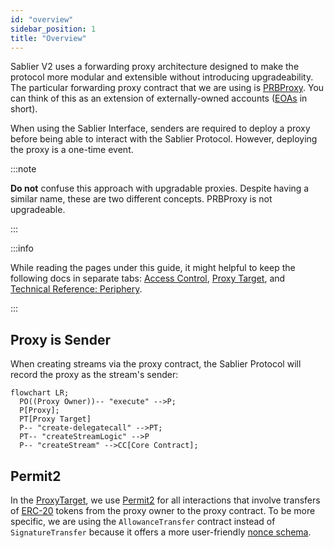 ```yaml
---
id: "overview"
sidebar_position: 1
title: "Overview"
---
```


Sablier V2 uses a forwarding proxy architecture designed to make the protocol more modular and extensible without
introducing upgradeability. The particular forwarding proxy contract that we are using is
[PRBProxy](https://github.com/PaulRBerg/prb-proxy). You can think of this as an extension of externally-owned accounts
([EOAs](https://ethereum.org/en/developers/docs/accounts/#types-of-account) in short).

When using the Sablier Interface, senders are required to deploy a proxy before being able to interact with the Sablier
Protocol. However, deploying the proxy is a one-time event.

:::note

**Do not** confuse this approach with upgradable proxies. Despite having a similar name, these are two different
concepts. PRBProxy is not upgradeable.

:::

:::info

While reading the pages under this guide, it might helpful to keep the following docs in separate tabs:
[Access Control](/contracts/v2/reference/access-control),
[Proxy Target](/contracts/v2/reference/periphery/contract.SablierV2ProxyTarget), and
[Technical Reference: Periphery](/contracts/v2/reference/overview#periphery).

:::

## Proxy is Sender

When creating streams via the proxy contract, the Sablier Protocol will record the proxy as the stream's sender:

```mermaid
flowchart LR;
  PO((Proxy Owner))-- "execute" -->P;
  P[Proxy];
  PT[Proxy Target]
  P-- "create-delegatecall" -->PT;
  PT-- "createStreamLogic" -->P
  P-- "createStream" -->CC[Core Contract];
```

## Permit2

In the [ProxyTarget](/contracts/v2/reference/periphery/contract.SablierV2ProxyTarget), we use
[Permit2](https://github.com/uniswap/permit2) for all interactions that involve transfers of
[ERC-20](https://ethereum.org/en/developers/docs/standards/tokens/erc-20/) tokens from the proxy owner to the proxy
contract. To be more specific, we are using the `AllowanceTransfer` contract instead of `SignatureTransfer` because it
offers a more user-friendly
[nonce schema](https://docs.uniswap.org/contracts/permit2/reference/allowance-transfer#nonce-schema).
